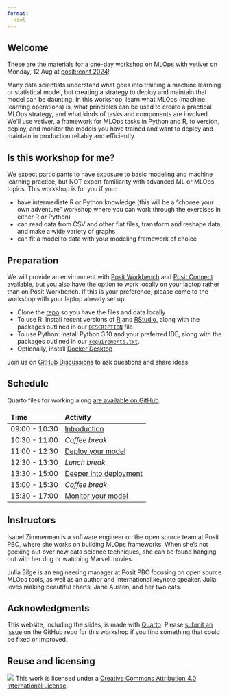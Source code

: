 ```yaml
---
format:
  html
---
```


## Welcome

These are the materials for a one-day workshop on [MLOps with vetiver](https://vetiver.rstudio.com/) on Monday, 12 Aug at [posit::conf 2024](http://pos.it/conf)!

Many data scientists understand what goes into training a machine learning or statistical model, but creating a strategy to deploy and maintain that model can be daunting. In this workshop, learn what MLOps (machine learning operations) is, what principles can be used to create a practical MLOps strategy, and what kinds of tasks and components are involved. We’ll use vetiver, a framework for MLOps tasks in Python and R, to version, deploy, and monitor the models you have trained and want to deploy and maintain in production reliably and efficiently.

## Is this workshop for me? 

We expect participants to have exposure to basic modeling and machine learning practice, but NOT expert familiarity with advanced ML or MLOps topics. This workshop is for you if you:

- have intermediate R or Python knowledge (this will be a "choose your own adventure" workshop where you can work through the exercises in either R or Python)
- can read data from CSV and other flat files, transform and reshape data, and make a wide variety of graphs
- can fit a model to data with your modeling framework of choice

## Preparation

We will provide an environment with [Posit Workbench](https://posit.co/products/enterprise/workbench/) and [Posit Connect](https://posit.co/products/enterprise/connect/) available, but you also have the option to work locally on your laptop rather than on Posit Workbench. If this is your preference, please come to the workshop with your laptop already set up.

- Clone the [repo](https://github.com/posit-conf-2024/vetiver) so you have the files and data locally
- To use R: Install recent versions of [R](https://cran.r-project.org/) and [RStudio](https://www.rstudio.com/download), along with the packages outlined in our [`DESCRIPTION`](https://github.com/posit-conf-2024/vetiver/blob/main/DESCRIPTION) file
- To use Python: Install Python 3.10 and your preferred IDE, along with the packages outlined in our [`requirements.txt`](https://github.com/posit-conf-2024/vetiver/blob/main/requirements.txt). 
- Optionally, install [Docker Desktop](https://docs.docker.com/desktop/)

Join us on [GitHub Discussions](https://github.com/posit-conf-2024/vetiver/discussions) to ask questions and share ideas.

## Schedule

Quarto files for working along [are available on GitHub](https://github.com/posit-conf-2024/vetiver/tree/main/class-work).

| Time          | Activity         |
| :------------ | :--------------- |
| 09:00 - 10:30 | [Introduction](slides/01-introduction.html)       |
| 10:30 - 11:00 | *Coffee break*   |
| 11:00 - 12:30 | [Deploy your model](slides/02-deploy.html)        |
| 12:30 - 13:30 | *Lunch break*    |
| 13:30 - 15:00 | [Deeper into deployment](slides/03-deploy.html)   |
| 15:00 - 15:30 | *Coffee break*   |
| 15:30 - 17:00 | [Monitor your model](slides/04-monitor.html)      |


## Instructors

Isabel Zimmerman is a software engineer on the open source team at Posit PBC, where she works on building MLOps frameworks. When she's not geeking out over new data science techniques, she can be found hanging out with her dog or watching Marvel movies.

Julia Silge is an engineering manager at Posit PBC focusing on open source MLOps tools, as well as an author and international keynote speaker. Julia loves making beautiful charts, Jane Austen, and her two cats.

## Acknowledgments {.appendix}

This website, including the slides, is made with [Quarto](https://quarto.org/). Please [submit an issue](https://github.com/posit-conf-2024/vetiver/issues) on the GitHub repo for this workshop if you find something that could be fixed or improved.

## Reuse and licensing {.appendix}

![](https://i.creativecommons.org/l/by/4.0/88x31.png) This work is
licensed under a [Creative Commons Attribution 4.0 International
License](https://creativecommons.org/licenses/by/4.0/).
